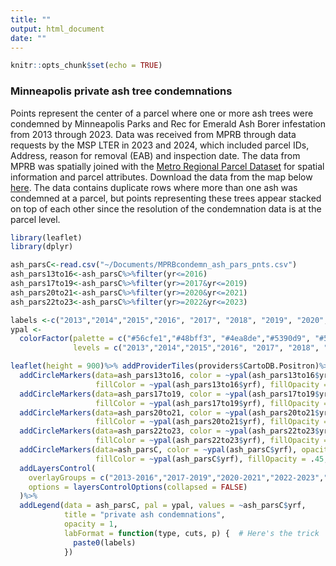 ```yaml
---
title: ""
output: html_document
date: ""
---
```


```r
knitr::opts_chunk$set(echo = TRUE)
```

### Minneapolis private ash tree condemnations 

Points represent the center of a parcel where one or more ash trees were condemned by Minneapolis Parks and Rec for Emerald Ash Borer infestation from 2013 through 2023. Data was received from MPRB through data requests by the MSP LTER in 2023 and 2024, which included parcel IDs, Address, reason for removal (EAB) and inspection date. The data from MPRB was spatially joined with the [Metro Regional Parcel Dataset](https://gisdata.mn.gov/dataset/us-mn-state-metrogis-plan-regional-parcels) for spatial information and parcel attributes. Download the data from the map below [here](https://github.com/MSP-LTER/Mpls_condemned_ash_trees/blob/main/MPRBcondemn_ash_pars_pnts.csv). The data contains duplicate rows where more than one ash was condemned at a parcel, but points representing these trees appear stacked on top of each other since the resolution of the condemnation data is at the parcel level.

```r
library(leaflet)
library(dplyr)

ash_parsC<-read.csv("~/Documents/MPRBcondemn_ash_pars_pnts.csv")
ash_pars13to16<-ash_parsC%>%filter(yr<=2016)
ash_pars17to19<-ash_parsC%>%filter(yr>=2017&yr<=2019)
ash_pars20to21<-ash_parsC%>%filter(yr>=2020&yr<=2021)
ash_pars22to23<-ash_parsC%>%filter(yr>=2022&yr<=2023)

```



```r
labels <-c("2013","2014","2015","2016", "2017", "2018", "2019", "2020", "2021","2022","2023")
ypal <- 
  colorFactor(palette = c("#56cfe1","#48bff3", "#4ea8de","#5390d9", "#5e60ce","#6930c3", "blueviolet", "violet", "violet", "hotpink", "hotpink"), 
              levels = c("2013","2014","2015","2016", "2017", "2018", "2019", "2020", "2021","2022", "2023"))

leaflet(height = 900)%>% addProviderTiles(providers$CartoDB.Positron)%>%
  addCircleMarkers(data=ash_pars13to16, color = ~ypal(ash_pars13to16$yrf), opacity = 1, 
                   fillColor = ~ypal(ash_pars13to16$yrf), fillOpacity = .45, weight=1,radius=1.8, group = "2013-2016")%>%
  addCircleMarkers(data=ash_pars17to19, color = ~ypal(ash_pars17to19$yrf), opacity = 1, 
                   fillColor = ~ypal(ash_pars17to19$yrf), fillOpacity = .45, weight=1,radius=1.8, group = "2017-2019")%>%
  addCircleMarkers(data=ash_pars20to21, color = ~ypal(ash_pars20to21$yrf), opacity = 1, 
                   fillColor = ~ypal(ash_pars20to21$yrf), fillOpacity = .45, weight=1,radius=1.8, group = "2020-2021")%>%
  addCircleMarkers(data=ash_pars22to23, color = ~ypal(ash_pars22to23$yrf), opacity = 1, 
                   fillColor = ~ypal(ash_pars22to23$yrf), fillOpacity = .45, weight=1,radius=1.8, group = "2022-2023")%>%
  addCircleMarkers(data=ash_parsC, color = ~ypal(ash_parsC$yrf), opacity = 1, 
                   fillColor = ~ypal(ash_parsC$yrf), fillOpacity = .45, weight=1,radius=1.8, group="all 10 years")%>%
  addLayersControl(
    overlayGroups = c("2013-2016","2017-2019","2020-2021","2022-2023","all 10 years"),
    options = layersControlOptions(collapsed = FALSE)
  )%>%
  addLegend(data = ash_parsC, pal = ypal, values = ~ash_parsC$yrf, 
            title = "private ash condemnations",
            opacity = 1,
            labFormat = function(type, cuts, p) {  # Here's the trick
              paste0(labels)
            })

```


